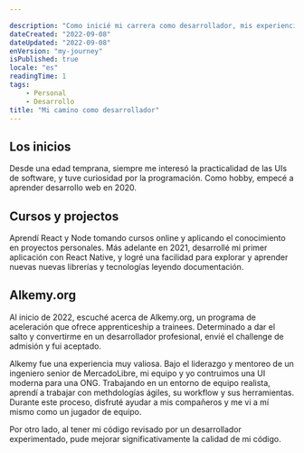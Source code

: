 ```yaml
---

description: "Como inicié mi carrera como desarrollador, mis experiencias y mi progreso."
dateCreated: "2022-09-08"
dateUpdated: "2022-09-08"
enVersion: "my-journey" 
isPublished: true
locale: "es"
readingTime: 1
tags: 
    - Personal
    - Desarrollo
title: "Mi camino como desarrollador"
---
```


## Los inicios

Desde una edad temprana, siempre me interesó la practicalidad de las UIs de software, y tuve curiosidad por la programación. Como hobby, empecé a aprender desarrollo web en 2020.

## Cursos y projectos

Aprendí React y Node tomando cursos online y aplicando el conocimiento en proyectos personales. Más adelante en 2021, desarrollé mi primer aplicación con React Native, y logré una facilidad para explorar y aprender nuevas nuevas librerías y tecnologías leyendo documentación.

## Alkemy.org

Al inicio de 2022, escuché acerca de Alkemy.org, un programa de aceleración que ofrece apprenticeship a trainees. Determinado a dar el salto y convertirme en un desarrollador profesional, envié el challenge de admisión y fui aceptado.

Alkemy fue una experiencia muy valiosa. Bajo el liderazgo y mentoreo de un ingeniero senior de MercadoLibre, mi equipo y yo contruimos una UI moderna para una ONG. Trabajando en un entorno de equipo realista, aprendí a trabajar con methdologías ágiles, su workflow y sus herramientas. Durante este proceso, disfruté ayudar a mis compañeros y me vi a mí mismo como un jugador de equipo. 

Por otro lado, al tener mi código revisado por un desarrollador experimentado, pude mejorar significativamente la calidad de mi código.
